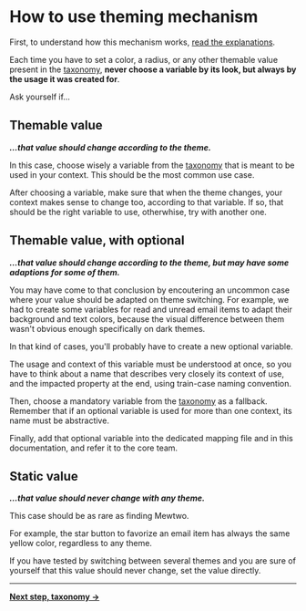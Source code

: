 
<Meta title="Design System / Theming / Usage" />

# How to use theming mechanism

First, to understand how this mechanism works, [read the explanations](?path=/docs/css-theming-explanations--page).

<Alert type="warning">
    Each time you have to set a color, a radius, or any other themable value present in the <a href="?path=/docs/design-system-theming-taxonomy--page">taxonomy</a>, <strong>never choose a variable by its look, but always by the usage it was created for</strong>.
</Alert>

Ask yourself if…

## Themable value

***…that value should change according to the theme.***

In this case, choose wisely a variable from the [taxonomy](?path=/docs/design-system-theming-taxonomy--page#mandatory-variables) that is meant to be used in your context. This should be the most common use case.

After choosing a variable, make sure that when the theme changes, your context makes sense to change too, according to that variable. If so, that should be the right variable to use, otherwhise, try with another one.

## Themable value, with optional

***…that value should change according to the theme, but may have some adaptions for some of them.***

You may have come to that conclusion by encoutering an uncommon case where your value should be adapted on theme switching. For example, we had to create some variables for read and unread email items to adapt their background and text colors, because the visual difference between them wasn't obvious enough specifically on dark themes.

In that kind of cases, you'll probably have to create a new optional variable.

The usage and context of this variable must be understood at once, so you have to think about a name that describes very closely its context of use, and the impacted property at the end, using train-case naming convention.

Then, choose a mandatory variable from the [taxonomy](?path=/docs/design-system-theming-taxonomy--page#mandatory-variables) as a fallback. Remember that if an optional variable is used for more than one context, its name must be abstractive.

Finally, add that optional variable into the dedicated mapping file and in this documentation, and refer it to the core team.

## Static value

***…that value should never change with any theme.***

This case should be as rare as finding Mewtwo.

For example, the star button to favorize an email item has always the same yellow color, regardless to any theme.

If you have tested by switching between several themes and you are sure of yourself that this value should never change, set the value directly.

---

**[Next step, taxonomy &rarr;](?path=/docs/design-system-theming-taxonomy--page)**
